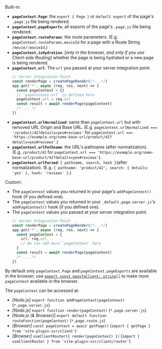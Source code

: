 Built-in:
 - **`pageContext.Page`**: the `export { Page }` or `default export` of the page's `.page.js` file being rendered.
 - **`pageContext.pageExports`**: all exports of the page's `.page.js` file being rendered.
 - **`pageContext.routeParams`**: the route parameters. (E.g. `pageContext.routeParams.movieId` for a page with a Route String `/movie/:movieId`.)
 - **`pageContext.isHydration`**: *[only in the browser, and only if you use Client-side Routing]* whether the page is being hydrated or a new page is being rendered.
 - **`pageContext.url`**: The `url` you passed at your server integration point.
    ```js
    // Server Integration Point
    const renderPage = createPageRender(/*...*/)
    app.get('*', async (req, res, next) => {
      const pageContext = {}
      // `pageContext.url` is defined here
      pageContext.url = req.url
      const result = await renderPage(pageContext)
      /* ... */
    })
    ```
 - **`pageContext.urlNormalized`**: same than `pageContext.url` but with removed URL Origin and Base URL. (E.g. `pageContext.urlNormalized === '/product/42?details=yes#reviews'` for `pageContext.url === 'https://example.org/some-base-url/product/42?details=yes#reviews'`.)
 - **`pageContext.urlPathname`**: the URL's pathname (after normalization). (E.g. `/product/42` for `pageContext.url === 'https://example.org/some-base-url/product/42?details=yes#reviews'`).
 - **`pageContext.urlParsed`**: `{ pathname, search, hash }`(after normalization). (E.g. `{ pathname: 'product/42', search: { details: 'yes' }, hash: 'reviews' }`.)

Custom:
 - The `pageContext` values you returned in your page's `addPageContext()` hook (if you defined one).
 - The `pageContext` values you returned in your `_default.page.server.js`'s `addPageContext()` hook (if you defined one).
 - The `pageContext` values you passed at your server integration point.
    ```js
    // Server Integration Point
    const renderPage = createPageRender(/*...*/)
    app.get('*', async (req, res, next) => {
      const pageContext = {
        url: req.url,
        // We can add more `pageContext` here
      }
      const result = await renderPage(pageContext)
      /* ... */
    })
    ```

By default only `pageContext.Page` and `pageContext.pageExports` are available in the browser;
use [`export const passToClient: string[]`](#export--passtoclient-) to make more `pageContext` available in the browser.

The `pageContext` can be accessed at:
 - *[Node.js]* `export function addPageContext(pageContext)` (`*.page.server.js`)
 - *[Node.js]* `export function render(pageContext)` (`*.page.server.js`)
 - *[Node.js (& Browser)]* `export default function routeFunction(pageContext)` (`*.page.route.js`)
 - *[Browser]* `const pageContext = await getPage()` (`import { getPage } from 'vite-plugin-ssr/client'`)
 - *[Browser]* `useClientRouter({ render(pageContext) })` (`import { useClientRouter } from 'vite-plugin-ssr/client/router'`)

<br/><br/>



